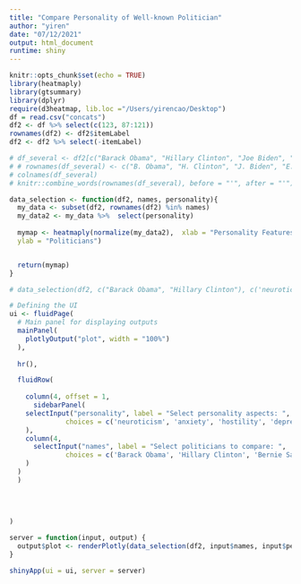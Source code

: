 ```yaml
---
title: "Compare Personality of Well-known Politician"
author: "yiren"
date: "07/12/2021"
output: html_document
runtime: shiny
---
```


```r
knitr::opts_chunk$set(echo = TRUE)
library(heatmaply)
library(gtsummary)
library(dplyr)
require(d3heatmap, lib.loc ="/Users/yirencao/Desktop")
df = read.csv("concats")
df2 <- df %>% select(c(123, 87:121))
rownames(df2) <- df2$itemLabel
df2 <- df2 %>% select(-itemLabel)

```

```r
# df_several <- df2[c("Barack Obama", "Hillary Clinton", "Joe Biden", "Elizabeth Warren", "Andrew Cuomo", "Donald Trump", "Lindsey Graham", "George W. Bush"),] 
# # rownames(df_several) <- c("B. Obama", "H. Clinton", "J. Biden", "E. Warren", "A. Cuomo", "D. Trump", "L. Graham", "G. W. Bush")
# colnames(df_several)
# knitr::combine_words(rownames(df_several), before = "'", after = "'")
```


```r
data_selection <- function(df2, names, personality){
  my_data <- subset(df2, rownames(df2) %in% names)
  my_data2 <- my_data %>%  select(personality)
  
  mymap <- heatmaply(normalize(my_data2),  xlab = "Personality Features",
  ylab = "Politicians")


  return(mymap)
}

# data_selection(df2, c("Barack Obama", "Hillary Clinton"), c('neuroticism', 'anxiety'))
```


```r
# Defining the UI
ui <- fluidPage(
  # Main panel for displaying outputs
  mainPanel(
    plotlyOutput("plot", width = "100%")
  ),
  
  hr(),

  fluidRow(
    
    column(4, offset = 1,
      sidebarPanel(
    selectInput("personality", label = "Select personality aspects: ",
              choices = c('neuroticism', 'anxiety', 'hostility', 'depression', 'self_consciousness', 'immoderation', 'vulnerability', 'extraversion', 'friendliness', 'gregariousness', 'assertiveness', 'activity_level', 'excitement_seeking', 'cheerfulness', 'openness', 'imagination', 'artistic_interests', 'emotionality', 'adventurousness', 'intellect', 'liberalism', 'agreeableness', 'trust', 'morality', 'altruism', 'cooperation', 'modesty', 'sympathy', 'conscientiousness', 'self_efficacy', 'orderliness', 'dutifulness', 'achievement_striving', 'self_discipline', 'cautiousness'), selected = c( 'openness',  'conscientiousness', 'extraversion', 'agreeableness' , 'neuroticism'), multiple = TRUE)
    ),
    column(4,
      selectInput("names", label = "Select politicians to compare: ",
              choices = c('Barack Obama', 'Hillary Clinton', 'Bernie Sanders', 'Nancy Pelosi', 'Andrew Cuomo', 'Chuck Schumer', 'Joe Biden', 'Bill de Blasio', 'Elizabeth Warren', 'John Kerry', 'Adam Schiff', 'Pete Buttigieg', 'Chris Murphy', 'Richard Blumenthal', 'Kamala Harris', 'Cory Booker', 'Jerry Brown', 'Gavin Newsom', 'Rahm Emanuel', 'Alexandria Ocasio-Cortez', 'Amy Klobuchar', 'Phil Murphy', 'Ron Wyden', 'Tim Kaine', 'Eric Garcetti', 'Dianne Feinstein', 'Jay Inslee', 'Kirsten Gillibrand', 'John Bel Edwards', 'Bill Clinton', 'Dick Durbin', 'Chris Smith', 'Janet Yellen', 'Sherrod Brown', 'Marty Walsh', 'Terry McAuliffe', 'Michelle Obama', 'Mark Stoops', 'Joe Manchin', 'Chris Coleman', 'Robert Menendez', 'Ralph Northam', 'Xavier Becerra', 'Thomas Perez', 'Claire McCaskill', 'John Hickenlooper', 'Maxine Waters', 'JuliÃ¡n Castro', 'Chris Coons', 'Patrick Leahy', 'Steny Hoyer', 'Elijah Cummings', 'Sylvester Turner', 'Tulsi Gabbard', 'Jimmy Carter', 'Ed Markey', 'Ben Cardin', 'Lori Lightfoot', 'Gretchen Whitmer', 'Mark Dayton', 'David Ige', 'Patty Murray', 'Brian Schatz', 'J.B. Pritzker', 'Ashton Carter', 'Jeh Johnson', 'Tom Wheeler', 'Mitch Landrieu', 'Josh Shapiro', 'Jared Polis', 'Eric Schneiderman', 'Jon Tester', 'Gina Raimondo', 'Eric Swalwell', 'Jim Kenney', 'Maura Healey', 'London Breed', 'Al Franken', 'Robert Johnson', 'Ilhan Omar', 'Keith Ellison', 'Mary Kathryn Heitkamp', 'Muriel Bowser', 'Tim Walz', 'Mike Duggan', 'Richard Cordray', 'Chris Van Hollen', 'Dannel Malloy', 'John Cook', 'Greg Fischer', 'Tom Carper', 'Steve Bullock', 'Anthony Foxx', 'Mike Thompson', 'Jeff Merkley', 'Jerrold Nadler', 'Eric Holder', 'Letitia James', 'Al Gore', 'Stacey Abrams', 'Donald Trump', 'Mike Pompeo', 'Lindsey Graham', 'Mike Pence', 'Mitch McConnell', 'Marco Rubio', 'Ted Cruz', 'John McCain', 'Jeff Sessions', 'Nikki Haley', 'Rand Paul', 'Chris Christie', 'Rex Tillerson', 'Rick Scott', 'Sean Spicer', 'Sarah Sanders', 'John Kasich', 'Greg Abbott', 'Kellyanne Conway', 'John Cornyn', 'Jeb Bush', 'Scott Gottlieb', 'Steven Mnuchin', 'Chuck Grassley', 'Bob Corker', 'Mick Mulvaney', 'Heather Nauert', 'Susan Collins', 'Mark Randall Meadows', 'Rudy Giuliani', 'David Davis', 'Asa Hutchinson', 'Jerome Powell', 'Ron DeSantis', 'Wilbur Ross', 'Bruce Rauner', 'Jeff Flake', 'Tom Cotton', 'Mike Huckabee', 'Roy Cooper', 'Orrin Hatch', 'John Roberts', 'Ivanka Trump', 'Jim Caldwell', 'Matt Bevin', 'Newt Gingrich', 'Lamar Alexander', 'Steve Bannon', 'Jim Jordan', 'Mike DeWine', 'Joe Scarborough', 'Ryan Zinke', 'Kevin Brady', 'Lisa Murkowski', 'Steve King', 'Robert Jones Portman', 'Scott Pruitt', 'Doug Ducey', 'Alex Azar', 'Betsy DeVos', 'Devin Nunes', 'Carly Fiorina', 'Rick Snyder', 'George W. Bush', 'Mitt Romney', 'Kim Reynolds', 'Brett Kavanaugh', 'Jim Bridenstine', 'Ben Sasse', 'Bobby Jindal', 'Reince Priebus', 'Joni Ernst', 'John Boehner', 'Tom Cole', 'James Lankford', 'Trey Gowdy', 'Steve Scalise', 'Bill Haslam', 'Gary Herbert', 'Patrick Joseph Toomey', 'John Delaney', 'Ken Paxton', 'Cory Gardner', 'Chris Sununu', 'Brian Johnson', 'Henry McMaster', 'Anthony Scaramucci', 'Mac Thornberry', 'Paul LePage', 'Roy Blunt', 'Richard M. Burr', 'Kay Ivey', 'Mike Kelly', 'Matt Gaetz', 'Robert Lighthizer', 'Pete Ricketts', 'Tom Price', 'Anthony Kennedy', 'Eric Holcomb', 'Bill Cassidy'), selected = c('Barack Obama', 'Hillary Clinton', 'Joe Biden', 'Donald Trump', 'Lindsey Graham', 'George W. Bush'), multiple = TRUE)
    )
  )
  )
  
 
  
  
)
```





```r
server = function(input, output) {
  output$plot <- renderPlotly(data_selection(df2, input$names, input$personality))
}
```

```r
shinyApp(ui = ui, server = server)
```


